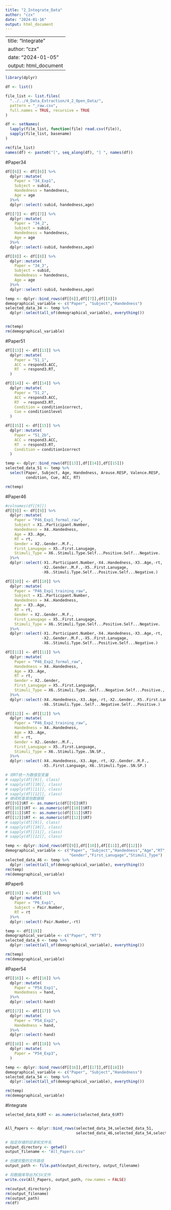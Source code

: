 ```yaml
---
title: "2_Integrate_Data"
author: "czx"
date: "2024-01-16"
output: html_document
---
```

---
title: "Integrate"
author: "czx"
date: "2024-01-05"
output: html_document
---
```r
library(dplyr)
```

```r
df <- list()
```

```r
file_list <- list.files(
  "../../4_Data_Extraction/4_2_Open_Data/", 
  pattern = "_raw.csv", 
  full.names = TRUE, recursive = TRUE
)

df <- setNames(
  lapply(file_list, function(file) read.csv(file)),
  sapply(file_list, basename)
)

rm(file_list)
names(df) <- paste0("[", seq_along(df), "] ", names(df))
```

#Paper34

```r
df[[6]] <- df[[6]] %>%
  dplyr::mutate(
    Paper = "34_Exp1",
    Subject = subid,
    Handedness = handedness,
    Age = age
  )%>%
  dplyr::select(-subid, handedness,age)
```

```r
df[[7]] <- df[[7]] %>%
  dplyr::mutate(
    Paper = "34_2",
    Subject = subid,
    Handedness = handedness,
    Age = age
  )%>%
  dplyr::select(-subid, handedness,age)
```

```r
df[[8]] <- df[[8]] %>%
  dplyr::mutate(
    Paper = "34_3",
    Subject = subid,
    Handedness = handedness,
    Age = age
  )%>%
  dplyr::select(-subid, handedness,age)
```

```r
temp <- dplyr::bind_rows(df[[6]],df[[7]],df[[8]])
demographical_variable <- c("Paper", "Subject","Handedness")
selected_data_34 <- temp %>%
  dplyr::select(all_of(demographical_variable), everything())


rm(temp)
rm(demographical_variable)
```

#Paper51

```r
df[[13]] <- df[[13]] %>%
  dplyr::mutate(
    Paper = "51_1",
    ACC = respond3.ACC,
    RT  = respond3.RT,
  )
```

```r
df[[14]] <- df[[14]] %>%
  dplyr::mutate(
    Paper = "51_2",
    ACC = respond3.ACC,
    RT  = respond3.RT,
    Condition = condition1correct,
    Cue = condition1level
  )
```

```r
df[[15]] <- df[[15]] %>%
  dplyr::mutate(
    Paper = "51_2b",
    ACC = respond3.ACC,
    RT  = respond3.RT,
    Condition = condition1correct
  )
```

```r
temp <- dplyr::bind_rows(df[[13]],df[[14]],df[[15]])
selected_data_51 <- temp %>% 
  select(Paper, Subject, Age, Handedness, Arouse.RESP, Valence.RESP, 
         condition, Cue, ACC, RT)

rm(temp)
```

#Paper46

```r
#colnames(df[[9]])
df[[9]] <- df[[9]] %>%
  dplyr::mutate(
    Paper = "P46_Exp1_formal_raw",
    Subject = X1..Participant.Number,
    Handedness = X4..Handedness,
    Age = X3..Age,
    RT = rt,
    Gender = X2..Gender..M.F.,
    First_Lanugage = X5..First.Lanugage,
    Stimuli_Type = X6..Stimuli.Type.Self...Positive.Self...Negative.
  )%>%
  dplyr::select(-X1..Participant.Number,-X4..Handedness,-X3..Age,-rt,
                -X2..Gender..M.F.,-X5..First.Lanugage,
                -X6..Stimuli.Type.Self...Positive.Self...Negative.)

```

```r
df[[10]] <- df[[10]] %>%
  dplyr::mutate(
    Paper = "P46_Exp1_training_raw",
    Subject = X1..Participant.Number,
    Handedness = X4..Handedness,
    Age = X3..Age,
    RT = rt,
    Gender = X2..Gender..M.F.,
    First_Lanugage = X5..First.Lanugage,
    Stimuli_Type = X6..Stimuli.Type.Self...Positive.Self...Negative.
  )%>%
  dplyr::select(-X1..Participant.Number,-X4..Handedness,-X3..Age,-rt,
                -X2..Gender..M.F.,-X5..First.Lanugage,
                -X6..Stimuli.Type.Self...Positive.Self...Negative.)

```

```r
df[[11]] <- df[[11]] %>%
  dplyr::mutate(
    Paper = "P46_Exp2_formal_raw",
    Handedness = X4..Handedness,
    Age = X3..Age,
    RT = rt,
    Gender = X2..Gender,
    First_Lanugage = X5..First.Language,
    Stimuli_Type = X6..Stimuli.Type..Self...Negative.Self...Positive.,
  )%>%
  dplyr::select(-X4..Handedness,-X3..Age,-rt,-X2..Gender,-X5..First.Language,
                -X6..Stimuli.Type..Self...Negative.Self...Positive.)
```

```r
df[[12]] <- df[[12]] %>%
  dplyr::mutate(
    Paper = "P46_Exp2_training_raw",
    Handedness = X4..Handedness,
    Age = X3..Age,
    RT = rt,
    Gender = X2..Gender..M.F.,
    First_Lanugage = X5..First.Language,
    Stimuli_Type = X6..Stimuli.Type..SN.SP.,
  )%>%
  dplyr::select(-X4..Handedness,-X3..Age,-rt,-X2..Gender..M.F.,
                -X5..First.Language,-X6..Stimuli.Type..SN.SP.)
```

```r
# 将RT统一为数值型变量
# sapply(df[[9]], class)
# sapply(df[[10]], class)
# sapply(df[[11]], class)
# sapply(df[[12]], class)
# 继续检查其他数据框
df[[9]]$RT <- as.numeric(df[[9]]$RT)
df[[10]]$RT <- as.numeric(df[[10]]$RT)
df[[11]]$RT <- as.numeric(df[[11]]$RT)
df[[12]]$RT <- as.numeric(df[[12]]$RT)
# sapply(df[[9]], class)
# sapply(df[[10]], class)
# sapply(df[[11]], class)
# sapply(df[[12]], class)

```

```r
temp <- dplyr::bind_rows(df[[9]],df[[10]],df[[11]],df[[12]])
demographical_variable <- c("Paper", "Subject","Handedness","Age","RT",
                            "Gender","First_Lanugage","Stimuli_Type")
selected_data_46 <- temp %>%
  dplyr::select(all_of(demographical_variable), everything())
rm(temp)
rm(demographical_variable)
```

#Paper6

```r
df[[19]] <- df[[19]] %>%
  dplyr::mutate(
    Paper = "P6_Exp1",
    Subject = Pair.Number,
    RT = rt
  )%>%
  dplyr::select(-Pair.Number,-rt)
```

```r
temp <- df[[19]]
demographical_variable <- c("Paper", "RT")
selected_data_6 <- temp %>%
  dplyr::select(all_of(demographical_variable), everything())

rm(temp)
rm(demographical_variable)
```   

#Paper54

```r
df[[16]] <- df[[16]] %>%
  dplyr::mutate(
    Paper = "P54_Exp1",
    Handedness = hand,
  )%>%
  dplyr::select(-hand)
```

```r
df[[17]] <- df[[17]] %>%
  dplyr::mutate(
    Paper = "P54_Exp2",
    Handedness = hand,
  )%>%
  dplyr::select(-hand)
```

```r
df[[18]] <- df[[18]] %>%
  dplyr::mutate(
    Paper = "P54_Exp3",
  )
```

```r
temp <- dplyr::bind_rows(df[[16]],df[[17]],df[[18]])
demographical_variable <- c("Paper", "Subject","Handedness")
selected_data_54 <- temp %>%
  dplyr::select(all_of(demographical_variable), everything())

rm(temp)
rm(demographical_variable)
```

#Integrate

```r
selected_data_6$RT <- as.numeric(selected_data_6$RT)


All_Papers <- dplyr::bind_rows(selected_data_34,selected_data_51,
                               selected_data_46,selected_data_54,selected_data_6)
```

```r
# 指定存储的目录和文件名
output_directory <- getwd()
output_filename <- "All_Papers.csv"

# 创建完整的文件路径
output_path <- file.path(output_directory, output_filename)

# 将数据库导出为CSV文件
write.csv(All_Papers, output_path, row.names = FALSE)

rm(output_directory)
rm(output_filename)
rm(output_path)
rm(df)
```

